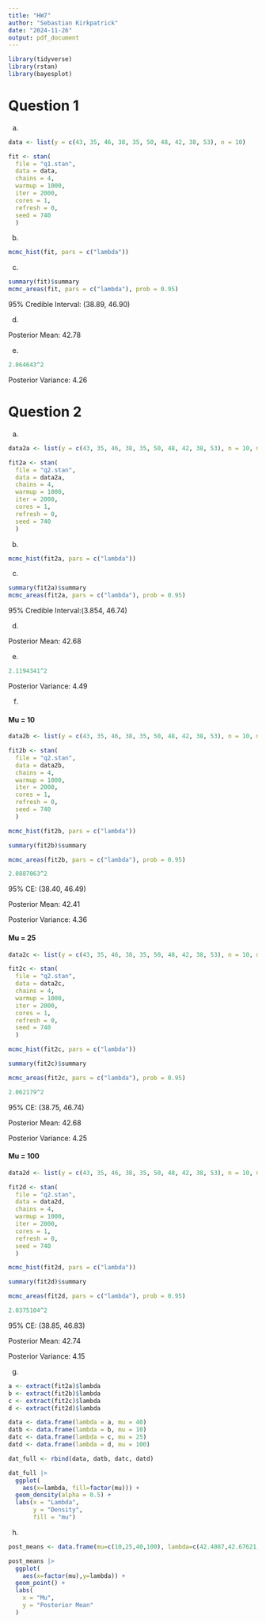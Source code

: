 ```yaml
---
title: "HW7"
author: "Sebastian Kirkpatrick"
date: "2024-11-26"
output: pdf_document
---
```


```r
library(tidyverse)
library(rstan)
library(bayesplot)
```

# Question 1


a)

```r
data <- list(y = c(43, 35, 46, 38, 35, 50, 48, 42, 38, 53), n = 10)

fit <- stan(
  file = "q1.stan", 
  data = data,
  chains = 4,
  warmup = 1000,
  iter = 2000,
  cores = 1,
  refresh = 0,
  seed = 740
  )
```

b)

```r
mcmc_hist(fit, pars = c("lambda"))
```

c)

```r
summary(fit)$summary
mcmc_areas(fit, pars = c("lambda"), prob = 0.95)
```
95% Credible Interval: (38.89, 46.90)

d)

Posterior Mean: 42.78

e)

```r
2.064643^2
```
Posterior Variance: 4.26



# Question 2

a)

```r
data2a <- list(y = c(43, 35, 46, 38, 35, 50, 48, 42, 38, 53), n = 10, mu = 0.025)

fit2a <- stan(
  file = "q2.stan", 
  data = data2a,
  chains = 4,
  warmup = 1000,
  iter = 2000,
  cores = 1,
  refresh = 0,
  seed = 740
  )
```

b)

```r
mcmc_hist(fit2a, pars = c("lambda"))
```

c)

```r
summary(fit2a)$summary
mcmc_areas(fit2a, pars = c("lambda"), prob = 0.95)
```
95% Credible Interval:(3.854, 46.74)

d)

Posterior Mean: 42.68

e)

```r
2.1194341^2
```
Posterior Variance: 4.49

f)


#### Mu = 10


```r
data2b <- list(y = c(43, 35, 46, 38, 35, 50, 48, 42, 38, 53), n = 10, mu = 0.1)

fit2b <- stan(
  file = "q2.stan", 
  data = data2b,
  chains = 4,
  warmup = 1000,
  iter = 2000,
  cores = 1,
  refresh = 0,
  seed = 740
  )

mcmc_hist(fit2b, pars = c("lambda"))

summary(fit2b)$summary

mcmc_areas(fit2b, pars = c("lambda"), prob = 0.95)

2.0887063^2
```
95% CE: (38.40, 46.49)

Posterior Mean: 42.41

Posterior Variance: 4.36


#### Mu = 25


```r
data2c <- list(y = c(43, 35, 46, 38, 35, 50, 48, 42, 38, 53), n = 10, mu = 0.04)

fit2c <- stan(
  file = "q2.stan", 
  data = data2c,
  chains = 4,
  warmup = 1000,
  iter = 2000,
  cores = 1,
  refresh = 0,
  seed = 740
  )

mcmc_hist(fit2c, pars = c("lambda"))

summary(fit2c)$summary

mcmc_areas(fit2c, pars = c("lambda"), prob = 0.95)

2.062179^2
```
95% CE: (38.75, 46.74)

Posterior Mean: 42.68

Posterior Variance: 4.25


#### Mu = 100


```r
data2d <- list(y = c(43, 35, 46, 38, 35, 50, 48, 42, 38, 53), n = 10, mu = 0.01)

fit2d <- stan(
  file = "q2.stan", 
  data = data2d,
  chains = 4,
  warmup = 1000,
  iter = 2000,
  cores = 1,
  refresh = 0,
  seed = 740
  )

mcmc_hist(fit2d, pars = c("lambda"))

summary(fit2d)$summary

mcmc_areas(fit2d, pars = c("lambda"), prob = 0.95)

2.0375104^2
```
95% CE: (38.85, 46.83)

Posterior Mean: 42.74

Posterior Variance: 4.15

g)

```r
a <- extract(fit2a)$lambda
b <- extract(fit2b)$lambda
c <- extract(fit2c)$lambda
d <- extract(fit2d)$lambda

data <- data.frame(lambda = a, mu = 40)
datb <- data.frame(lambda = b, mu = 10)
datc <- data.frame(lambda = c, mu = 25)
datd <- data.frame(lambda = d, mu = 100)

dat_full <- rbind(data, datb, datc, datd)

dat_full |>
  ggplot(
    aes(x=lambda, fill=factor(mu))) +
  geom_density(alpha = 0.5) +
  labs(x = "Lambda",
       y = "Density",
       fill = "mu")

```

h)

```r
post_means <- data.frame(mu=c(10,25,40,100), lambda=c(42.4087,42.67621,42.67529,42.7408))

post_means |>
  ggplot(
    aes(x=factor(mu),y=lambda)) +
  geom_point() +
  labs(
    x = "Mu",
    y = "Posterior Mean"
  )
```

